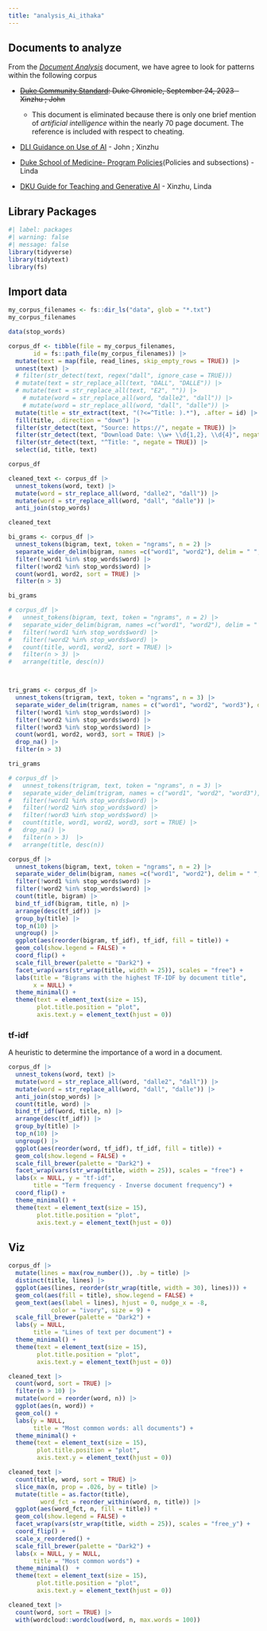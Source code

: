 ```yaml
---
title: "analysis_Ai_ithaka"
---
```


## Documents to analyze

From the [*Document Analysis*](https://docs.google.com/document/d/18WzJT4rTNBr30NI0g5mFTWf4glC9YPHmcryJdUJkvBo/edit) document, we have agree to look for patterns within the following corpus

-   [~~Duke Community Standard~~](https://students.duke.edu/wp-content/uploads/2023/10/DCS-Guide-2023-2024.pdf-1.pdf)~~: Duke Chronicle, September 24, 2023 - Xinzhu ; John~~

    -   This document is eliminated because there is only one brief mention of *artificial intelligence* within the nearly 70 page document. The reference is included with respect to cheating.

-   [DLI Guidance on Use of AI](https://learninginnovation.duke.edu/ai-and-teaching-at-duke-2/artificial-intelligence-policies-in-syllabi-guidelines-and-considerations/) - John ; Xinzhu

-   [Duke School of Medicine- Program Policies ](https://medicine.bulletins.duke.edu/allprograms/dr/md#policies1)(Policies and subsections) - Linda

-   [DKU Guide for Teaching and Generative AI](https://www.dukekunshan.edu.cn/center-for-teaching-and-learning/faculty-resource-guide-teaching-with-ai/) - Xinzhu, Linda

## Library Packages

```r
#| label: packages
#| warning: false
#| message: false
library(tidyverse)
library(tidytext)
library(fs)
```

## Import data

```r
my_corpus_filenames <- fs::dir_ls("data", glob = "*.txt")
my_corpus_filenames

data(stop_words)
```

```r
corpus_df <- tibble(file = my_corpus_filenames,
       id = fs::path_file(my_corpus_filenames)) |> 
  mutate(text = map(file, read_lines, skip_empty_rows = TRUE)) |> 
  unnest(text) |> 
  # filter(str_detect(text, regex("dall", ignore_case = TRUE)))
  # mutate(text = str_replace_all(text, "DALL", "DALLE")) |>
  # mutate(text = str_replace_all(text, "E2", "")) |>
    # mutate(word = str_replace_all(word, "dalle2", "dall")) |>
    # mutate(word = str_replace_all(word, "dall", "dalle")) |>
  mutate(title = str_extract(text, "(?<=^Title: ).*"), .after = id) |> 
  fill(title, .direction = "down") |>
  filter(str_detect(text, "Source: https://", negate = TRUE)) |> 
  filter(str_detect(text, "Download Date: \\w+ \\d{1,2}, \\d{4}", negate = TRUE)) |> 
  filter(str_detect(text, "^Title: ", negate = TRUE)) |> 
  select(id, title, text)

corpus_df
```

```r
cleaned_text <- corpus_df |>
  unnest_tokens(word, text) |> 
  mutate(word = str_replace_all(word, "dalle2", "dall")) |>
  mutate(word = str_replace_all(word, "dall", "dalle")) |>
  anti_join(stop_words) 

cleaned_text
```


```r
bi_grams <- corpus_df |> 
  unnest_tokens(bigram, text, token = "ngrams", n = 2) |> 
  separate_wider_delim(bigram, names =c("word1", "word2"), delim = " ", cols_remove = FALSE) |> 
  filter(!word1 %in% stop_words$word) |> 
  filter(!word2 %in% stop_words$word) |> 
  count(word1, word2, sort = TRUE) |> 
  filter(n > 3) 

bi_grams

# corpus_df |> 
#   unnest_tokens(bigram, text, token = "ngrams", n = 2) |> 
#   separate_wider_delim(bigram, names =c("word1", "word2"), delim = " ", cols_remove = FALSE) |> 
#   filter(!word1 %in% stop_words$word) |> 
#   filter(!word2 %in% stop_words$word) |> 
#   count(title, word1, word2, sort = TRUE) |> 
#   filter(n > 3) |> 
#   arrange(title, desc(n))



tri_grams <- corpus_df |> 
  unnest_tokens(trigram, text, token = "ngrams", n = 3) |> 
  separate_wider_delim(trigram, names = c("word1", "word2", "word3"), delim = " ", cols_remove = FALSE) |> 
  filter(!word1 %in% stop_words$word) |> 
  filter(!word2 %in% stop_words$word) |> 
  filter(!word3 %in% stop_words$word) |> 
  count(word1, word2, word3, sort = TRUE) |> 
  drop_na() |> 
  filter(n > 3) 

tri_grams

# corpus_df |> 
#   unnest_tokens(trigram, text, token = "ngrams", n = 3) |> 
#   separate_wider_delim(trigram, names = c("word1", "word2", "word3"), delim = " ", cols_remove = FALSE) |> 
#   filter(!word1 %in% stop_words$word) |> 
#   filter(!word2 %in% stop_words$word) |> 
#   filter(!word3 %in% stop_words$word) |> 
#   count(title, word1, word2, word3, sort = TRUE) |> 
#   drop_na() |> 
#   filter(n > 3)  |> 
#   arrange(title, desc(n))

corpus_df |> 
  unnest_tokens(bigram, text, token = "ngrams", n = 2) |> 
  separate_wider_delim(bigram, names =c("word1", "word2"), delim = " ", cols_remove = FALSE) |> 
  filter(!word1 %in% stop_words$word) |> 
  filter(!word2 %in% stop_words$word) |> 
  count(title, bigram) |> 
  bind_tf_idf(bigram, title, n) |> 
  arrange(desc(tf_idf)) |>
  group_by(title) |> 
  top_n(10) |> 
  ungroup() |>
  ggplot(aes(reorder(bigram, tf_idf), tf_idf, fill = title)) +
  geom_col(show.legend = FALSE) +
  coord_flip() +
  scale_fill_brewer(palette = "Dark2") +
  facet_wrap(vars(str_wrap(title, width = 25)), scales = "free") +
  labs(title = "Bigrams with the highest TF-IDF by document title",
       x = NULL) +
  theme_minimal() +
  theme(text = element_text(size = 15),
        plot.title.position = "plot",
        axis.text.y = element_text(hjust = 0))
```

### tf-idf

A heuristic to determine the importance of a word in a document. 

```r
corpus_df |> 
  unnest_tokens(word, text) |> 
  mutate(word = str_replace_all(word, "dalle2", "dall")) |>
  mutate(word = str_replace_all(word, "dall", "dalle")) |>
  anti_join(stop_words) |> 
  count(title, word) |> 
  bind_tf_idf(word, title, n) |> 
  arrange(desc(tf_idf)) |> 
  group_by(title) |> 
  top_n(10) |> 
  ungroup() |> 
  ggplot(aes(reorder(word, tf_idf), tf_idf, fill = title)) +
  geom_col(show.legend = FALSE) +
  scale_fill_brewer(palette = "Dark2") +
  facet_wrap(vars(str_wrap(title, width = 25)), scales = "free") +
  labs(x = NULL, y = "tf-idf",
       title = "Term frequency - Inverse document frequency") +
  coord_flip() +
  theme_minimal() +
  theme(text = element_text(size = 15),
        plot.title.position = "plot",
        axis.text.y = element_text(hjust = 0))

```

## Viz

```r
corpus_df |> 
  mutate(lines = max(row_number()), .by = title) |> 
  distinct(title, lines) |>
  ggplot(aes(lines, reorder(str_wrap(title, width = 30), lines))) +
  geom_col(aes(fill = title), show.legend = FALSE) +
  geom_text(aes(label = lines), hjust = 0, nudge_x = -8, 
            color = "ivory", size = 9) +
  scale_fill_brewer(palette = "Dark2") +
  labs(y = NULL,
       title = "Lines of text per document") +
  theme_minimal() +
  theme(text = element_text(size = 15),
        plot.title.position = "plot",
        axis.text.y = element_text(hjust = 0))
```

```r
cleaned_text |> 
  count(word, sort = TRUE) |> 
  filter(n > 10) |> 
  mutate(word = reorder(word, n)) |> 
  ggplot(aes(n, word)) +
  geom_col() +
  labs(y = NULL, 
       title = "Most common words: all documents") +
  theme_minimal() +
  theme(text = element_text(size = 15),
        plot.title.position = "plot",
        axis.text.y = element_text(hjust = 0))

cleaned_text |> 
  count(title, word, sort = TRUE) |> 
  slice_max(n, prop = .026, by = title) |> 
  mutate(title = as.factor(title),
         word_fct = reorder_within(word, n, title)) |>
  ggplot(aes(word_fct, n, fill = title)) +
  geom_col(show.legend = FALSE) +
  facet_wrap(vars(str_wrap(title, width = 25)), scales = "free_y") +
  coord_flip() +
  scale_x_reordered() +
  scale_fill_brewer(palette = "Dark2") +
  labs(x = NULL, y = NULL,
       title = "Most common words") + 
  theme_minimal()  +
  theme(text = element_text(size = 15),
        plot.title.position = "plot",
        axis.text.y = element_text(hjust = 0))


```

```r
cleaned_text |> 
  count(word, sort = TRUE) |> 
  with(wordcloud::wordcloud(word, n, max.words = 100))
```

